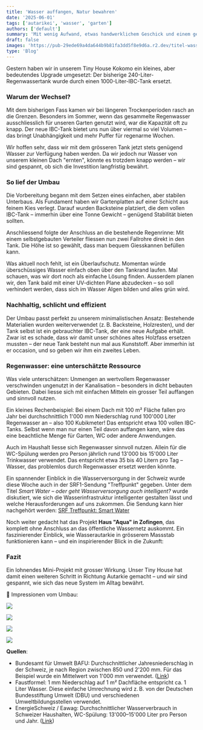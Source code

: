 ```yaml
---
title: 'Wasser auffangen, Natur bewahren'
date: '2025-06-01'
tags: ['autarikei', 'wasser', 'garten']
authors: ['default']
summary: 'Mit wenig Aufwand, etwas handwerklichem Geschick und einem gebrauchten IBC-Tank haben wir unser Regenwassersystem im Tiny House aufgerüstet.'
draft: false
images: 'https://pub-29ede69a4da644b9b81fa3dd5f8e9d6a.r2.dev/titel-wasser-ibc.webp'
type: 'Blog'
---
```



Gestern haben wir in unserem Tiny House Kokomo ein kleines, aber bedeutendes Upgrade umgesetzt: Der bisherige 240-Liter-Regenwassertank wurde durch einen 1000-Liter-IBC-Tank ersetzt.

### Warum der Wechsel?

Mit dem bisherigen Fass kamen wir bei längeren Trockenperioden rasch an die Grenzen. Besonders im Sommer, wenn das gesammelte Regenwasser ausschliesslich für unseren Garten genutzt wird, war die Kapazität oft zu knapp. Der neue IBC-Tank bietet uns nun über viermal so viel Volumen – das bringt Unabhängigkeit und mehr Puffer für regenarme Wochen.

Wir hoffen sehr, dass wir mit dem grösseren Tank jetzt stets genügend Wasser zur Verfügung haben werden. Da wir jedoch nur Wasser von unserem kleinen Dach "ernten", könnte es trotzdem knapp werden – wir sind gespannt, ob sich die Investition langfristig bewährt.

### So lief der Umbau

Die Vorbereitung begann mit dem Setzen eines einfachen, aber stabilen Unterbaus. Als Fundament haben wir Gartenplatten auf einer Schicht aus feinem Kies verlegt. Darauf wurden Backsteine platziert, die dem vollen IBC-Tank – immerhin über eine Tonne Gewicht – genügend Stabilität bieten sollten.

Anschliessend folgte der Anschluss an die bestehende Regenrinne: Mit einem selbstgebauten Verteiler fliessen nun zwei Fallrohre direkt in den Tank. Die Höhe ist so gewählt, dass man bequem Giesskannen befüllen kann.

Was aktuell noch fehlt, ist ein Überlaufschutz. Momentan würde überschüssiges Wasser einfach oben über den Tankrand laufen. Mal schauen, was wir dort noch als einfache Lösung finden. Ausserdem planen wir, den Tank bald mit einer UV-dichten Plane abzudecken – so soll verhindert werden, dass sich im Wasser Algen bilden und alles grün wird.

### Nachhaltig, schlicht und effizient

Der Umbau passt perfekt zu unserem minimalistischen Ansatz: Bestehende Materialien wurden weiterverwendet (z. B. Backsteine, Holzresten), und der Tank selbst ist ein gebrauchter IBC-Tank, der eine neue Aufgabe erhält. Zwar ist es schade, dass wir damit unser schönes altes Holzfass ersetzen mussten – der neue Tank besteht nun mal aus Kunststoff. Aber immerhin ist er occasion, und so geben wir ihm ein zweites Leben.

### Regenwasser: eine unterschätzte Ressource

Was viele unterschätzen: Unmengen an wertvollem Regenwasser verschwinden ungenutzt in der Kanalisation – besonders in dicht bebauten Gebieten. Dabei liesse sich mit einfachen Mitteln ein grosser Teil auffangen und sinnvoll nutzen.

Ein kleines Rechenbeispiel: Bei einem Dach mit 100 m² Fläche fallen pro Jahr bei durchschnittlich 1'000 mm Niederschlag rund 100'000 Liter Regenwasser an – also 100 Kubikmeter! Das entspricht etwa 100 vollen IBC-Tanks. Selbst wenn man nur einen Teil davon auffangen kann, wäre das eine beachtliche Menge für Garten, WC oder andere Anwendungen.

Auch im Haushalt liesse sich Regenwasser sinnvoll nutzen. Allein für die WC-Spülung werden pro Person jährlich rund 13'000 bis 15'000 Liter Trinkwasser verwendet. Das entspricht etwa 35 bis 40 Litern pro Tag – Wasser, das problemlos durch Regenwasser ersetzt werden könnte.

Ein spannender Einblick in die Wasserversorgung in der Schweiz wurde diese Woche auch in der SRF1-Sendung "Treffpunkt" gegeben. Unter dem Titel _Smart Water – oder geht Wasserversorgung auch intelligent?_ wurde diskutiert, wie sich die Wasserinfrastruktur intelligenter gestalten lässt und welche Herausforderungen auf uns zukommen. Die Sendung kann hier nachgehört werden: [SRF Treffpunkt: Smart Water](https://www.srf.ch/audio/treffpunkt/smart-water-oder-geht-wasserversorgung-auch-intelligent)

Noch weiter gedacht hat das Projekt **Haus "Aqua" in Zofingen**, das komplett ohne Anschluss an das öffentliche Wassernetz auskommt. Ein faszinierender Einblick, wie Wasserautarkie in grösserem Massstab funktionieren kann – und ein inspirierender Blick in die Zukunft:

<YouTubeEmbed videoId="ruaIfBWJtIE" />

### Fazit

Ein lohnendes Mini-Projekt mit grosser Wirkung. Unser Tiny House hat damit einen weiteren Schritt in Richtung Autarkie gemacht – und wir sind gespannt, wie sich das neue System im Alltag bewährt.

📸 Impressionen vom Umbau:

![]({IMAGE_PATH}/20250530_101833.webp)

![]({IMAGE_PATH}/20250530_103831.webp)

![]({IMAGE_PATH}/20250530_130726.webp)

![]({IMAGE_PATH}/20250530_094910.webp)

**Quellen**:

- Bundesamt für Umwelt BAFU: Durchschnittlicher Jahresniederschlag in der Schweiz, je nach Region zwischen 850 und 2'200 mm. Für das Beispiel wurde ein Mittelwert von 1'000 mm verwendet. ([Link](https://www.bafu.admin.ch))
- Faustformel: 1 mm Niederschlag auf 1 m² Dachfläche entspricht ca. 1 Liter Wasser. Diese einfache Umrechnung wird z. B. von der Deutschen Bundesstiftung Umwelt (DBU) und verschiedenen Umweltbildungsstellen verwendet.
- EnergieSchweiz / Eawag: Durchschnittlicher Wasserverbrauch in Schweizer Haushalten, WC-Spülung: 13'000–15'000 Liter pro Person und Jahr. ([Link](https://www.energieeffizienz.ch))
